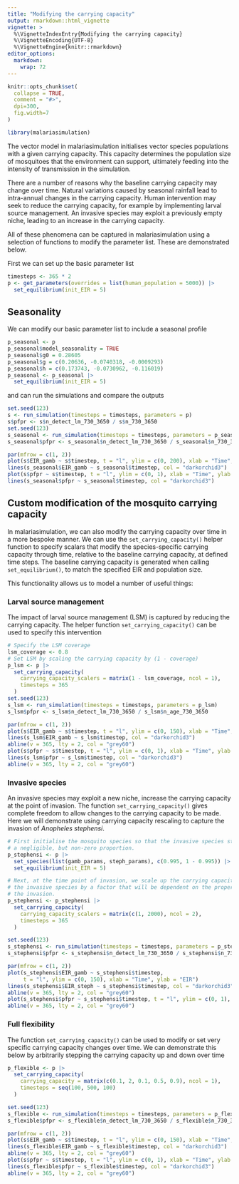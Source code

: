 ```yaml
---
title: "Modifying the carrying capacity"
output: rmarkdown::html_vignette
vignette: >
  %\VignetteIndexEntry{Modifying the carrying capacity}
  %\VignetteEncoding{UTF-8}
  %\VignetteEngine{knitr::rmarkdown}
editor_options: 
  markdown: 
    wrap: 72
---
```


```r
knitr::opts_chunk$set(
  collapse = TRUE,
  comment = "#>",
  dpi=300,
  fig.width=7
)
```

```r
library(malariasimulation)
```

The vector model in malariasimulation initialises vector species
populations with a given carrying capacity. This capacity determines the
population size of mosquitoes that the environment can support,
ultimately feeding into the intensity of transmission in the simulation.

There are a number of reasons why the baseline carrying capacity may
change over time. Natural variations caused by seasonal rainfall lead to
intra-annual changes in the carrying capacity. Human intervention may
seek to reduce the carrying capacity, for example by implementing larval
source management. An invasive species may exploit a previously empty
niche, leading to an increase in the carrying capacity.

All of these phenomena can be captured in malariasimulation using a
selection of functions to modify the parameter list. These are
demonstrated below.

First we can set up the basic parameter list

```r
timesteps <- 365 * 2
p <- get_parameters(overrides = list(human_population = 5000)) |>
  set_equilibrium(init_EIR = 5)
```

## Seasonality

We can modify our basic parameter list to include a seasonal profile

```r
p_seasonal <- p
p_seasonal$model_seasonality = TRUE
p_seasonal$g0 = 0.28605
p_seasonal$g = c(0.20636, -0.0740318, -0.0009293)
p_seasonal$h = c(0.173743, -0.0730962, -0.116019)
p_seasonal <- p_seasonal |>
  set_equilibrium(init_EIR = 5)
```

and can run the simulations and compare the outputs

```r
set.seed(123)
s <- run_simulation(timesteps = timesteps, parameters = p)
s$pfpr <- s$n_detect_lm_730_3650 / s$n_730_3650
set.seed(123)
s_seasonal <- run_simulation(timesteps = timesteps, parameters = p_seasonal)
s_seasonal$pfpr <- s_seasonal$n_detect_lm_730_3650 / s_seasonal$n_730_3650

par(mfrow = c(1, 2))
plot(s$EIR_gamb ~ s$timestep, t = "l", ylim = c(0, 200), xlab = "Time", ylab = "EIR")
lines(s_seasonal$EIR_gamb ~ s_seasonal$timestep, col = "darkorchid3")
plot(s$pfpr ~ s$timestep, t = "l", ylim = c(0, 1), xlab = "Time", ylab = "PfPr")
lines(s_seasonal$pfpr ~ s_seasonal$timestep, col = "darkorchid3")
```

## Custom modification of the mosquito carrying capacity

In malariasimulation, we can also modify the carrying capacity over time in a more
bespoke manner. We can use the `set_carrying_capacity()` helper function to 
specify scalars that modify the species-specific carrying capacity through time,
relative to the baseline carrying capacity, at defined time steps. The baseline
carrying capacity is generated when calling `set_equilibrium()`, to match the 
specified EIR and population size.

This functionality allows us to model a number of useful things:

### Larval source management

The impact of larval source management (LSM) is captured by reducing the
carrying capacity. The helper function `set_carrying_capacity()`
can be used to specify this intervention

```r
# Specify the LSM coverage
lsm_coverage <- 0.8
# Set LSM by scaling the carrying capacity by (1 - coverage)
p_lsm <- p |>
  set_carrying_capacity(
    carrying_capacity_scalers = matrix(1 - lsm_coverage, ncol = 1),
    timesteps = 365
  )
set.seed(123)
s_lsm <- run_simulation(timesteps = timesteps, parameters = p_lsm)
s_lsm$pfpr <- s_lsm$n_detect_lm_730_3650 / s_lsm$n_age_730_3650

par(mfrow = c(1, 2))
plot(s$EIR_gamb ~ s$timestep, t = "l", ylim = c(0, 150), xlab = "Time", ylab = "EIR")
lines(s_lsm$EIR_gamb ~ s_lsm$timestep, col = "darkorchid3")
abline(v = 365, lty = 2, col = "grey60")
plot(s$pfpr ~ s$timestep, t = "l", ylim = c(0, 1), xlab = "Time", ylab = "PfPr")
lines(s_lsm$pfpr ~ s_lsm$timestep, col = "darkorchid3")
abline(v = 365, lty = 2, col = "grey60")
```

### Invasive species

An invasive species may exploit a new niche, increase the carrying
capacity at the point of invasion. The function
`set_carrying_capacity()` gives complete freedom to allow
changes to the carrying capacity to be made. Here
we will demonstrate using carrying capacity rescaling to capture the
invasion of _Anopheles stephensi_.

```r
# First initialise the mosquito species so that the invasive species starts with
# a negligible, but non-zero proportion.
p_stephensi <- p |>
  set_species(list(gamb_params, steph_params), c(0.995, 1 - 0.995)) |>
  set_equilibrium(init_EIR = 5)

# Next, at the time point of invasion, we scale up the carrying capacity for
# the invasive species by a factor that will be dependent on the properties of
# the invasion.
p_stephensi <- p_stephensi |>
  set_carrying_capacity(
    carrying_capacity_scalers = matrix(c(1, 2000), ncol = 2),
    timesteps = 365
  )

set.seed(123)
s_stephensi <- run_simulation(timesteps = timesteps, parameters = p_stephensi)
s_stephensi$pfpr <- s_stephensi$n_detect_lm_730_3650 / s_stephensi$n_730_3650

par(mfrow = c(1, 2))
plot(s_stephensi$EIR_gamb ~ s_stephensi$timestep,
     t = "l", ylim = c(0, 150), xlab = "Time", ylab = "EIR")
lines(s_stephensi$EIR_steph ~ s_stephensi$timestep, col = "darkorchid3")
abline(v = 365, lty = 2, col = "grey60")
plot(s_stephensi$pfpr ~ s_stephensi$timestep, t = "l", ylim = c(0, 1), xlab = "Time", ylab = "PfPr")
abline(v = 365, lty = 2, col = "grey60")
```

### Full flexibility 

The function `set_carrying_capacity()` can be used to modify or set very
specific carrying capacity changes over time. We can demonstrate this
below by arbitrarily stepping the carrying capacity up and down over
time

```r
p_flexible <- p |>
  set_carrying_capacity(
    carrying_capacity = matrix(c(0.1, 2, 0.1, 0.5, 0.9), ncol = 1),
    timesteps = seq(100, 500, 100)
  )

set.seed(123)
s_flexible <- run_simulation(timesteps = timesteps, parameters = p_flexible)
s_flexible$pfpr <- s_flexible$n_detect_lm_730_3650 / s_flexible$n_730_3650

par(mfrow = c(1, 2))
plot(s$EIR_gamb ~ s$timestep, t = "l", ylim = c(0, 150), xlab = "Time", ylab = "EIR")
lines(s_flexible$EIR_gamb ~ s_flexible$timestep, col = "darkorchid3")
abline(v = 365, lty = 2, col = "grey60")
plot(s$pfpr ~ s$timestep, t = "l", ylim = c(0, 1), xlab = "Time", ylab = "PfPr")
lines(s_flexible$pfpr ~ s_flexible$timestep, col = "darkorchid3")
abline(v = 365, lty = 2, col = "grey60")
```
